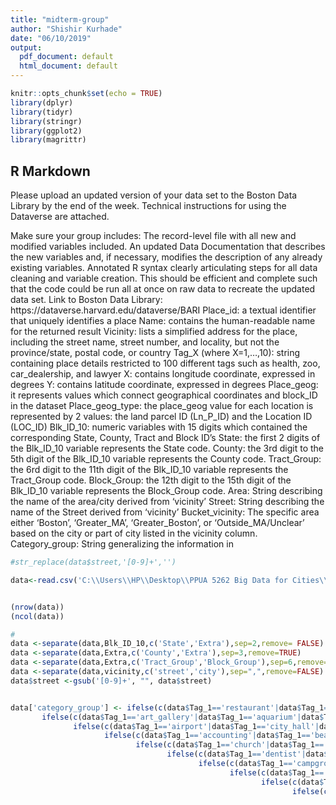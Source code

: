 ---
title: "midterm-group"
author: "Shishir Kurhade"
date: "06/10/2019"
output:
  pdf_document: default
  html_document: default
---

```{r setup, include=FALSE}
knitr::opts_chunk$set(echo = TRUE)
library(dplyr)
library(tidyr)
library(stringr)
library(ggplot2)
library(magrittr)

```

## R Markdown

Please upload an updated version of your data set to the Boston Data Library by the end of the week. Technical instructions for using the Dataverse are attached.

Make sure your group includes:
The record-level file with all new and modified variables included.
An updated Data Documentation that describes the new variables and, if necessary, modifies the description of any already existing variables.
Annotated R syntax clearly articulating steps for all data cleaning and variable creation. This should be efficient and complete such that the code could be run all at once on raw data to recreate the updated data set.
Link to Boston Data Library: https://dataverse.harvard.edu/dataverse/BARI
Place_id: a textual identifier that uniquely identifies a place
Name: contains the human-readable name for the returned result
Vicinity: lists a simplified address for the place, including the street name, street number, and locality, but not the province/state, postal code, or country
Tag_X (where X=1,...,10): string containing place details restricted to 100 different tags such as health, zoo, car_dealership, and lawyer
X: contains longitude coordinate, expressed in degrees
Y: contains latitude coordinate, expressed in degrees
Place_geog: it represents values which connect geographical coordinates and block_ID in the dataset
Place_geog_type: the place_geog value for each location is represented by 2 values: the land parcel ID (Ln_P_ID) and the Location ID (LOC_ID)
Blk_ID_10: numeric variables with 15 digits which contained the corresponding State, County, Tract and Block ID's
State: the first 2 digits of the Blk_ID_10 variable represents the State code.
County: the 3rd digit to the 5th digit of the Blk_ID_10 variable represents the County code.
Tract_Group: the 6rd digit to the 11th digit of the Blk_ID_10 variable represents the Tract_Group code.
Block_Group: the 12th digit to the 15th digit of the Blk_ID_10 variable represents the Block_Group code.
Area: String describing the name of the area/city derived from 'vicinity'
Street: String describing the name of the Street derived from 'vicinity'
Bucket_vicinity: The specific area either ‘Boston’, ‘Greater_MA’, ‘Greater_Boston’, or ‘Outside_MA/Unclear’ based on the city or part of city listed in the vicinity column. 
Category_group: String generalizing the information in 


```{r, echo=FALSE}




#str_replace(data$street,'[0-9]+','')
```
```{r}
data<-read.csv('C:\\Users\\HP\\Desktop\\PPUA 5262 Big Data for Cities\\Data Assignments\\Assignment 1\\places.csv')


(nrow(data))
(ncol(data))

#
data <-separate(data,Blk_ID_10,c('State','Extra'),sep=2,remove= FALSE)
data <-separate(data,Extra,c('County','Extra'),sep=3,remove=TRUE)
data <-separate(data,Extra,c('Tract_Group','Block_Group'),sep=6,remove=TRUE)
data <-separate(data,vicinity,c('street','city'),sep=",",remove=FALSE)
data$street <-gsub('[0-9]+', "", data$street)


data['category_group'] <- ifelse(c(data$Tag_1=='restaurant'|data$Tag_1=='meal_delivery'|data$Tag_1=='meal_takeaway'|data$Tag_1=='bakery'|data$Tag_1=='cafe'|data$Tag_1=='bar'|data$Tag_1=='convenience_store'|data$Tag_1=='liquor_store'|data$Tag_1=='supermarket'|data$Tag_1=='food'),'food_drink',
       ifelse(c(data$Tag_1=='art_gallery'|data$Tag_1=='aquarium'|data$Tag_1=='amusement_park'|data$Tag_1=='bowling_alley'|data$Tag_1=='casino'|data$Tag_1=='movie_rental'|data$Tag_1=='movie_theater'|data$Tag_1=='museum'|data$Tag_1=='night_club'|data$Tag_1=='shopping_mall'|data$Tag_1=='tourist_attraction'|data$Tag_1=='zoo'|data$Tag_1=='stadium'),'entertainment',
              ifelse(c(data$Tag_1=='airport'|data$Tag_1=='city_hall'|data$Tag_1=='courthouse'|data$Tag_1=='fire_station'|data$Tag_1=='library'|data$Tag_1=='local_government_office'|data$Tag_1=='post_office'|data$Tag_1=='police'|data$Tag_1=='park'),'municipal',
                     ifelse(c(data$Tag_1=='accounting'|data$Tag_1=='beauty_salon'|data$Tag_1=='bicycle_store'|data$Tag_1=='car_rental'|data$Tag_1=='car_dealer'|data$Tag_1=='car_repair'|data$Tag_1=='book_store'|data$Tag_1=='car_wash'|data$Tag_1=='clothing_store'|data$Tag_1=='department_store'|data$Tag_1=='drugstore'|data$Tag_1=='electronics_store'|data$Tag_1=='florist'|data$Tag_1=='funeral_home'|data$Tag_1=='furniture_store'|data$Tag_1=='hair_care'|data$Tag_1=='jewelry_store'|data$Tag_1=='home_goods_store'|data$Tag_1=='insurance_agency'|data$Tag_1=='laundry'|data$Tag_1=='hardware_store'|data$Tag_1=='locksmith'|data$Tag_1=='pet_store'|data$Tag_1=='painter'|data$Tag_1=='moving_company'|data$Tag_1=='pharmacy'|data$Tag_1=='plumber'|data$Tag_1=='shoe_store'|data$Tag_1=='store'|data$Tag_1=='travel_agency'|data$Tag_1=='spa'|data$Tag_1=='roofing_contractor'|data$Tag_1=='real_estate_agency'|data$Tag_1=='bank'|data$Tag_1=='gas_station'|data$Tag_1=='atm'|data$Tag_1=='storage'|data$Tag_1=='finance'|data$Tag_1=='general_contractor'|data$Tag_1=='electrician'|data$Tag_1=='lawyer'),'goods_services',
                            ifelse(c(data$Tag_1=='church'|data$Tag_1=='hindu_temple'|data$Tag_1=='mosque'|data$Tag_1=='synagogue'),'place_of_worship',
                                   ifelse(c(data$Tag_1=='dentist'|data$Tag_1=='doctor'|data$Tag_1=='physiotherapist'|data$Tag_1=='veterinary_care'|data$Tag_1=='gym'|data$Tag_1=='hospital'),'health',
                                          ifelse(c(data$Tag_1=='campground'|data$Tag_1=='lodging'|data$Tag_1=='rv_park'),'lodging',
                                                 ifelse(c(data$Tag_1=='school'|data$Tag_1=='secondary_school'|data$Tag_1=='primary_school'|data$Tag_1=='university'),'education',
                                                        ifelse(c(data$Tag_1=='cemetery'|data$Tag_1=='embassy'),'other',
                                                               ifelse(c(data$Tag_1=='parking'|data$Tag_1=='taxi_stand'|data$Tag_1=='bus_station'|data$Tag_1=='transit_station'|data$Tag_1=='train_station'|data$Tag_1=='subway_station'),'transportation','no_tag'))))))))))



```


